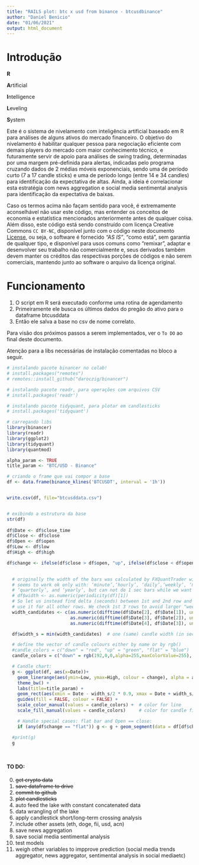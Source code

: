 ```yaml
---
title: "RAILS plot: btc x usd from binance - btcusdbinance"
author: "Daniel Benicio"
date: "01/06/2021"
output: html_document
---
```


# Introdução 

**R**

**A**rtificial

**I**ntelligence

**L**eveling

**S**ystem


Este é o sistema de nivelamento com inteligência artificial baseado em R para análises de alguns ativos do mercado financeiro. O objetivo do nivelamento é habilitar qualquer pessoa para negociação eficiente com demais players do mercado com maior conhecimento técnico, e futuramente servir de apoio para análises de swing trading, determinadas por uma margem pré-definida para alertas, indicadas pelo programa cruzando dados de 2 médias móveis exponenciais, sendo uma de período curto (7 a 17 candle sticks) e uma de período longo (entre 14 e 34 candles) para identificação da expectativa de altas. Ainda, a ideia é correlacionar esta estratégia com news aggregation e social media sentimental analysis para identificação da expectativa de baixas.

Caso os termos acima não façam sentido para você, é extremamente aconselhável não usar este código, mas entender os conceitos de economia e estatística mencionados anteriormente antes de qualquer coisa. Além disso, este código está sendo construído com licença Creative Commons `CC BY-NC`, disponível junto com o código neste documento [License](./LICENSE), ou seja, o software é fornecido _"AS IS"_, "como está", sem garantia de qualquer tipo, e disponível para usos comuns como "remixar", adaptar e desenvolver seu trabalho não comercialmente e, seus derivados também devem manter os créditos das respectivas porções de códigos e não serem comerciais, mantendo junto ao software o arquivo da licença original. 


# Funcionamento

1. O script em R será executado conforme uma rotina de agendamento
2. Primeiramente ele busca os últimos dados do pregão do ativo para o dataframe btcusddata
3. Então ele salva a base no csv de nome correlato.

Para visão dos próximos passos a serem implementados, ver o ` To DO` ao final deste documento.


Atenção para a libs necessárias de instalação comentadas no bloco a seguir.

```r
# instalando pacote binancer no colab!
# install.packages("remotes")
# remotes::install_github("daroczig/binancer")

# instalando pacote readr, para operações com arquivos CSV
# install.packages('readr')

# instalando pacote tidyquant, para plotar em candlesticks
# install.packages('tidyquant')

# carregando libs
library(binancer)
library(readr)
library(ggplot2)
library(tidyquant)
library(quantmod)

alpha_param <- TRUE
title_param <- "BTC/USD - Binance"

# criando o frame que vai compor a base
df <- data.frame(binance_klines('BTCUSDT', interval = '1h'))


write.csv(df, file="btcusddata.csv")


# exibindo a estrutura da base
str(df)
  
df$Date <- df$close_time
df$Close <- df$close 
df$Open <- df$open 
df$Low <- df$low 
df$High <- df$high 

df$change <- ifelse(df$close > df$open, "up", ifelse(df$close < df$open, "down", "flat"))
  

  # originally the width of the bars was calculated by FXQuantTrader with use of 'periodicity()', which 
  # seems to work ok only with: ‘minute’,‘hourly’, ‘daily’,‘weekly’, ‘monthly’,
  # ‘quarterly’, and ‘yearly’, but can not do 1 sec bars while we want arbitrary bar size support!-)
  # df$width <- as.numeric(periodicity(df)[1])
  # So let us instead find delta (seconds) between 1st and 2nd row and just 
  # use it for all other rows. We check 1st 3 rows to avoid larger "weekend gaps"
  width_candidates <- c(as.numeric(difftime(df$Date[2], df$Date[1]), units = "secs"), 
                        as.numeric(difftime(df$Date[3], df$Date[2]), units = "secs"), 
                        as.numeric(difftime(df$Date[4], df$Date[3]), units = "secs"))

  df$width_s = min(width_candidates)  # one (same) candle width (in seconds) for all the bars

  # define the vector of candle colours either by name or by rgb()
  #candle_colors = c("down" = "red", "up" = "green", "flat" = "blue")
  candle_colors = c("down" = rgb(192,0,0,alpha=255,maxColorValue=255), "up" = rgb(0,192,0,alpha=255,maxColorValue=255), "flat" = rgb(0,0,192,alpha=255,maxColorValue=255))

  # Candle chart:
  g <- ggplot(df, aes(x=Date))+
    geom_linerange(aes(ymin=Low, ymax=High, colour = change), alpha = alpha_param) +  # candle whiskerss (vertical thin lines:)
    theme_bw() +
    labs(title=title_param) +
    geom_rect(aes(xmin = Date - width_s/2 * 0.9, xmax = Date + width_s/2 * 0.9, ymin = pmin(Open, Close), ymax = pmax(Open, Close), fill = change), alpha = alpha_param) +                            # cabdke body
    guides(fill = FALSE, colour = FALSE) +
    scale_color_manual(values = candle_colors) +  # color for line
    scale_fill_manual(values = candle_colors)     # color for candle fill  

    # Handle special cases: flat bar and Open == close:
    if (any(df$change == "flat")) g <- g + geom_segment(data = df[df$change == "flat",], aes(x = Date - width_s / 2 * 0.9, y = Close, yend = Close, xend = Date + width_s / 2 * 0.9, colour = change), alpha = alpha_param)

  #print(g)
  g




```



#### TO DO:

0. ~~get crypto data~~
1. ~~save dataframe to drive~~
2. ~~commit to github~~
3. ~~plot candlesticks~~
4. auto feed the lake with constant concatenated data
5. data wrangling of the lake
6. apply candlestick short/long-term crossing analysis
7. include other assets (eth, doge, fii, usd, acn)
8. save news aggregation
9. save social media sentimental analysis
10. test models
11. weigh other variables to impprove prediction (social media trends aggregator, news aggregator, sentimental analysis in social mediaetc)